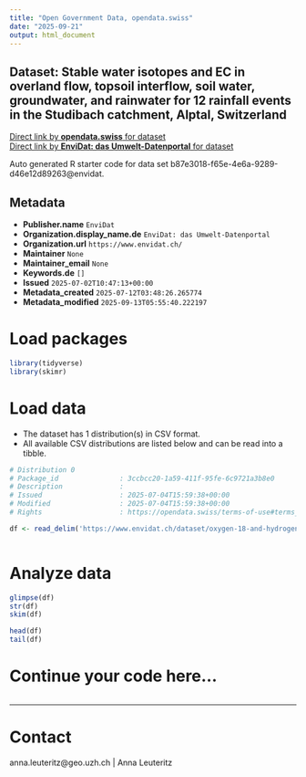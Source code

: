 ```yaml
---
title: "Open Government Data, opendata.swiss"
date: "2025-09-21"
output: html_document
---
```


## Dataset: Stable water isotopes and EC in overland flow, topsoil interflow, soil water, groundwater, and rainwater for 12 rainfall events in the Studibach catchment, Alptal, Switzerland



[Direct link by **opendata.swiss** for dataset](https://opendata.swiss/de/dataset/stable-water-isotopes-and-ec-in-overland-flow-topsoil-interflow-soil-water-groundwater-and-rain)<br>
[Direct link by **EnviDat: das Umwelt-Datenportal** for dataset](https://www.envidat.ch/#/metadata/oxygen-18-and-hydrogen-2-composition)

Auto generated R starter code for data set b87e3018-f65e-4e6a-9289-d46e12d89263@envidat.

## Metadata

- **Publisher.name** `EnviDat`
- **Organization.display_name.de** `EnviDat: das Umwelt-Datenportal`
- **Organization.url** `https://www.envidat.ch/`
- **Maintainer** `None`
- **Maintainer_email** `None`
- **Keywords.de** `[]`
- **Issued** `2025-07-02T10:47:13+00:00`
- **Metadata_created** `2025-07-12T03:48:26.265774`
- **Metadata_modified** `2025-09-13T05:55:40.222197`


# Load packages

```r

library(tidyverse)
library(skimr)

```

# Load data

-   The dataset has 1 distribution(s) in CSV format.
-   All available CSV distributions are listed below and can be read into a tibble.

```r

# Distribution 0
# Package_id               : 3ccbcc20-1a59-411f-95fe-6c9721a3b8e0
# Description              : 
# Issued                   : 2025-07-04T15:59:38+00:00
# Modified                 : 2025-07-04T15:59:38+00:00
# Rights                   : https://opendata.swiss/terms-of-use#terms_by

df <- read_delim('https://www.envidat.ch/dataset/oxygen-18-and-hydrogen-2-composition/resource/a5f4db60-6187-4a46-b65a-3036261bcc98')



```

# Analyze data

```r

glimpse(df)
str(df)
skim(df)

head(df)
tail(df)

```

# Continue your code here...

```r

```

------------------------------------------------------------------------

# Contact

anna.leuteritz@geo.uzh.ch | Anna Leuteritz
